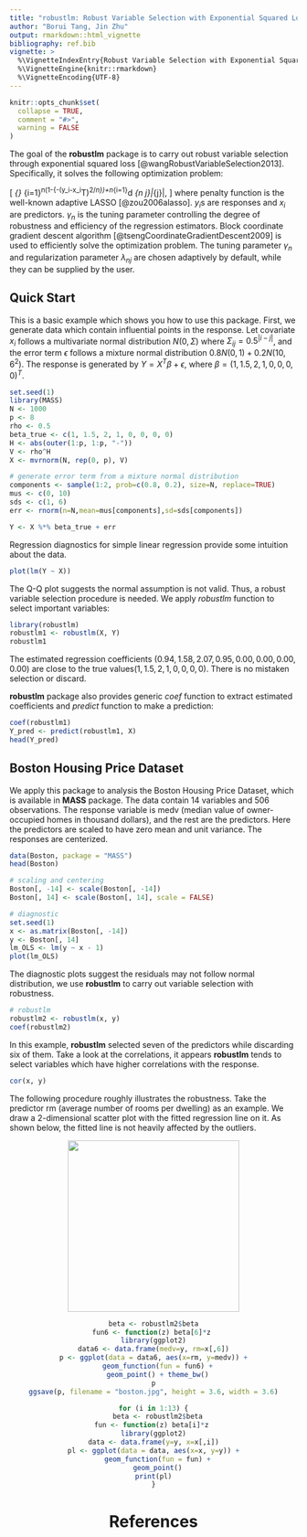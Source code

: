 ```yaml
---
title: "robustlm: Robust Variable Selection with Exponential Squared Loss"
author: "Borui Tang, Jin Zhu"
output: rmarkdown::html_vignette
bibliography: ref.bib
vignette: >
  %\VignetteIndexEntry{Robust Variable Selection with Exponential Squared Loss}
  %\VignetteEngine{knitr::rmarkdown}
  %\VignetteEncoding{UTF-8}
---
```


```r
knitr::opts_chunk$set(
  collapse = TRUE,
  comment = "#>", 
  warning = FALSE
)
```

The goal of the **robustlm** package is to carry out robust variable selection through exponential squared loss [@wangRobustVariableSelection2013]. Specifically, it solves the following optimization problem: 

\[
\arg\min_{\beta} \sum_{i=1}^n(1-\exp\{-(y_i-x_i^T\beta)^2/\gamma_n\})+n\sum_{i=1}^d \lambda_{n j}|\beta_{j}|, 
\]
where penalty function is the well-known adaptive LASSO [@zou2006alasso]. 
<!-- \[ -->
<!-- \arg\min_{\beta} \sum_{i=1}^n(1-exp\{-(y_i-x_i^T\beta)^2/\gamma_n\})+n\sum_{i=1}^d p_{\lambda_{nj}}(|\beta_j|), -->
<!-- \] -->
<!-- where $p_{\lambda_{n j}}(|\beta_{j}|)=\lambda_{n j}|\beta_{j}|$ is the adaptive LASSO penalty.  -->
$y_i$s are responses and $x_i$ are predictors. $\gamma_n$ is the tuning parameter controlling the degree of robustness and efficiency of the regression estimators. Block coordinate gradient descent algorithm [@tsengCoordinateGradientDescent2009] is used to efficiently solve the optimization problem. The tuning parameter $\gamma_n$ and regularization parameter $\lambda_{nj}$ are chosen adaptively by default, while they can be supplied by the user. 

<!-- ## Installation -->

<!-- You can install the released version of robustlm from [CRAN](https://CRAN.R-project.org) with: -->

<!-- ``` r -->
<!-- install.packages("robustlm") -->
<!-- ``` -->

## Quick Start

This is a basic example which shows you how to use this package. First, we generate data which contain influential points in the response. Let covariate $x_i$ follows a multivariate normal distribution $N(0, \Sigma)$ where $\Sigma_{ij}=0.5^{|i-j|}$, and the error term $\epsilon$ follows a mixture normal distribution $0.8N(0,1)+0.2N(10,6^2)$. The response is generated by $Y=X^T\beta+\epsilon$, where $\beta=(1, 1.5, 2, 1, 0, 0, 0, 0)^T$.
```r
set.seed(1)
library(MASS)
N <- 1000
p <- 8
rho <- 0.5
beta_true <- c(1, 1.5, 2, 1, 0, 0, 0, 0)
H <- abs(outer(1:p, 1:p, "-"))
V <- rho^H
X <- mvrnorm(N, rep(0, p), V)

# generate error term from a mixture normal distribution
components <- sample(1:2, prob=c(0.8, 0.2), size=N, replace=TRUE)
mus <- c(0, 10)
sds <- c(1, 6)
err <- rnorm(n=N,mean=mus[components],sd=sds[components])

Y <- X %*% beta_true + err
```

Regression diagnostics for simple linear regression provide some intuition about the data.
```r
plot(lm(Y ~ X))
```

The Q-Q plot suggests the normal assumption is not valid. Thus, a robust variable selection procedure is needed. We apply *robustlm* function to select important variables:
```r
library(robustlm)
robustlm1 <- robustlm(X, Y)
robustlm1
```
The estimated regression coefficients $(0.94, 1.58, 2.07, 0.95, 0.00, 0.00, 0.00, 0.00)$ are close to the true values$(1, 1.5, 2, 1, 0, 0, 0, 0)$. There is no mistaken selection or discard. 

**robustlm** package also provides generic *coef* function to extract estimated coefficients and *predict* function to make a prediction:
```r
coef(robustlm1)
Y_pred <- predict(robustlm1, X)
head(Y_pred)
```


## Boston Housing Price Dataset
We apply this package to analysis the Boston Housing Price Dataset, which is available in **MASS** package. The data contain 14 variables and 506 observations. The response variable is medv (median value of owner-occupied homes in thousand dollars), and the rest are the predictors. Here the predictors are scaled to have zero mean and unit variance. The responses are centerized.
```r
data(Boston, package = "MASS")
head(Boston)
```

```r
# scaling and centering
Boston[, -14] <- scale(Boston[, -14])
Boston[, 14] <- scale(Boston[, 14], scale = FALSE)

# diagnostic
set.seed(1)
x <- as.matrix(Boston[, -14])
y <- Boston[, 14]
lm_OLS <- lm(y ~ x - 1)
plot(lm_OLS)
```

The diagnostic plots suggest the residuals may not follow normal distribution, we use **robustlm** to carry out variable selection with robustness.

```r
# robustlm
robustlm2 <- robustlm(x, y)
coef(robustlm2)
```

In this example, **robustlm** selected seven of the predictors while discarding six of them. Take a look at the correlations, it appears **robustlm** tends to select variables which have higher correlations with the response.
```r
cor(x, y)
```

The following procedure roughly illustrates the robustness. Take the predictor rm (average number of rooms per dwelling) as an example. We draw a 2-dimensional scatter plot with the fitted regression line on it. As shown below, the fitted line is not heavily affected by the outliers. 

<center>
<img src="boston.jpg" width="300" height="300"/>
<center>

```r
beta <- robustlm2$beta
fun6 <- function(z) beta[6]*z 
library(ggplot2)
data6 <- data.frame(medv=y, rm=x[,6])
p <- ggplot(data = data6, aes(x=rm, y=medv)) +
  geom_function(fun = fun6) +
  geom_point() + theme_bw()
p
ggsave(p, filename = "boston.jpg", height = 3.6, width = 3.6)
```


```r
for (i in 1:13) {
  beta <- robustlm2$beta
fun <- function(z) beta[i]*z 
library(ggplot2)
data <- data.frame(y=y, x=x[,i])
pl <- ggplot(data = data, aes(x=x, y=y)) +
  geom_function(fun = fun) +
  geom_point()
print(pl)
}
```




# References





